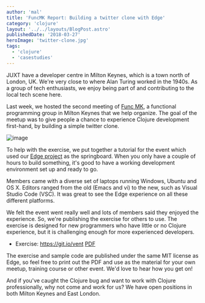 ```yaml
---
author: 'mal'
title: 'FuncMK Report: Building a twitter clone with Edge'
category: 'clojure'
layout: '../../layouts/BlogPost.astro'
publishedDate: '2018-03-27'
heroImage: 'twitter-clone.jpg'
tags:
  - 'clojure'
  - 'casestudies'
---
```



JUXT have a developer centre in Milton Keynes, which is a town north of
London, UK. We're very close to where Alan Turing worked in the 1940s.
As a group of tech enthusiasts, we enjoy being part of and contributing
to the local tech scene here.

Last week, we hosted the second meeting of [Func
MK](https://www.meetup.com/FuncMK/), a functional programming group in
Milton Keynes that we help organize. The goal of the meetup was to give
people a chance to experience Clojure development first-hand, by
building a simple twitter clone.


<Image alt='image' src={fm} />

To help with the exercise, we put together a tutorial for the event
which used our [Edge project](https://github.com/juxt/edge) as the
springboard. When you only have a couple of hours to build something,
it's good to have a working development environment set up and ready to
go.

Members came with a diverse set of laptops running Windows, Ubuntu and
OS X. Editors ranged from the old (Emacs and vi) to the new, such as
Visual Studio Code (VSC). It was great to see the Edge experience on all
these different platforms.

We felt the event went really well and lots of members said they enjoyed
the experience. So, we're publishing the exercise for others to use. The
exercise is designed for new programmers who have little or no Clojure
experience, but it is challenging enough for more experienced
developers.

- Exercise: https://git.io/vent [PDF](vent.pdf)

The exercise and sample code are published under the same MIT license as
Edge, so feel free to print out the PDF and use as the material for your
own meetup, training course or other event. We'd love to hear how you
get on!

And if you've caught the Clojure bug and want to work with Clojure
professionally, why not come and work for us? We have open positions in
both Milton Keynes and East London.
